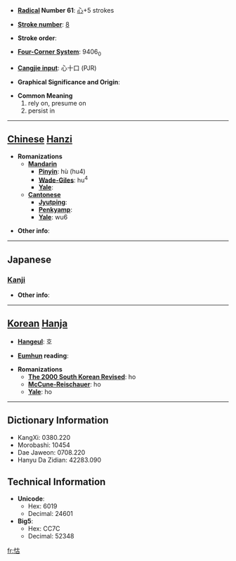 * '''[[Wiktionary:Chinese radical index| Radical]] Number 61''': [[Wiktionary:Chinese radical index 心|心]]+5 strokes

* '''[[Wiktionary:Chinese total strokes index|Stroke number]]''': [[Wiktionary:Chinese total strokes index 8|8]]

* '''Stroke order''': 

* '''[[Wiktionary:Chinese four corner index|Four-Corner System]]''': 9406<sub>0</sub>

* '''[[Wiktionary:Chinese Cangjie index|Cangjie input]]''': 心十口 (PJR)

* '''Graphical Significance and Origin''': 

* '''Common Meaning'''
*#rely on, presume on
*# persist in


----

== [[Chinese]] [[Hanzi]] ==

* '''Romanizations'''
** '''[[Mandarin]]'''
*** '''[[Pinyin]]''': hù (hu4)
*** '''[[Wade-Giles]]''': hu<sup>4</sup>
*** '''[[Yale]]''': 
** '''[[Cantonese]]'''
*** '''[[Jyutping]]''':
*** '''[[Penkyamp]]''': 
*** '''[[Yale]]''': wu6

* '''Other info''': 

----

==Japanese==
===[[Kanji]]===
{{kanji|on readings=[[こ]] (ko)|kun readings=[[たのむ]] (tanomu)}}

* '''Other info''':  

----

== [[Korean]] [[Hanja]] ==

* '''[[Hangeul]]''': 호

* '''[[Eumhun]] reading''': 

* '''Romanizations'''
** '''[[The 2000 South Korean Revised Romanization|The 2000 South Korean Revised]]''': ho
** '''[[McCune-Reischauer]]''': ho
** '''[[Yale]]''': ho

----

== Dictionary Information ==

* KangXi: 0380.220
* Morobashi: 10454
* Dae Jaweon: 0708.220
* Hanyu Da Zidian: 42283.090

== Technical Information ==

* '''Unicode''':
** Hex: 6019
** Decimal: 24601
* '''Big5''':
** Hex: CC7C
** Decimal: 52348

[[fr:怙]]